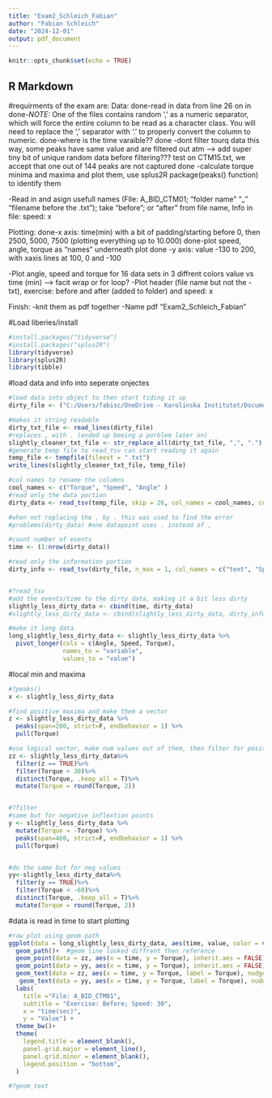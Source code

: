 ```yaml
---
title: "Exam2_Schleich_Fabian"
author: "Fabian Schleich"
date: "2024-12-01"
output: pdf_document
---
```


```r
knitr::opts_chunk$set(echo = TRUE)
```
## R Markdown

#requirments of the exam are: 
Data: 
done-read in data from line 26 on in 
done-*NOTE:* One of the files contains random ',' as a numeric separator, which will force the entire column to be read as a character class. You will need to replace the ',' separator with '.' to properly convert the column to numeric.
done-where is the time varaible??
done -dont filter tourq data this way, some peaks have same value and are filtered out atm --> add super tiny bit of unique random data before filtering??? test on CTM15.txt, we accept that one out of 144 peaks are not captured
done -calculate torque minima and maxima and plot them, use splus2R package(peaks() function) to identify them

-Read in and asign usefull names (FIle: A_BID_CTM01; "folder name" "_" "filename before the .txt"); take "before"; or "after" from file name, Info in file: speed: x

Plotting:
done-x axis: time(min) with a bit of padding/starting before 0, then 2500, 5000, 7500 (plotting everything up to 10.000)
done-plot speed, angle, torque as "names" underneath plot
done -y axis: value -130 to 200, with xaxis lines at 100, 0 and -100


-Plot angle, speed and torque for 16 data sets in 3 diffrent colors value vs time (min) --> facit wrap or for loop?
-Plot header (file name but not the -txt), exercise: before and after (added to folder) and speed: x

Finish:
-knit them as pdf together
-Name pdf "Exam2_Schleich_Fabian"



#Load liberies/install
```r
#install.packages("tidyverse")
#install.packages("splus2R")
library(tidyverse)
library(splus2R)
library(tibble)

```



#load data and info into seperate onjectes
```r
#load data into object to then start tiding it up
dirty_file <- ("C:/Users/fabisc/OneDrive - Karolinska Institutet/Documents/Courses/Intermediate R/Schleich_R_project_asigment/Day8and9_Exam2/data/A_R2/CTM02.txt")

#makes it string readable
dirty_txt_file <- read_lines(dirty_file)
#replaces , with . (ended up beeing a porblem later on)
slightly_cleaner_txt_file <- str_replace_all(dirty_txt_file, ",", ".")
#generate temp file to read_tsv can start reading it again
temp_file <- tempfile(fileext = ".txt")
write_lines(slightly_cleaner_txt_file, temp_file)

#col names to rename the columns
cool_names <- c("Torque", "Speed", "Angle" )
#read only the data portion 
dirty_data <- read_tsv(temp_file, skip = 26, col_names = cool_names, col_types = cols(angle = col_double(), speed = col_double(), torque = col_double()))

#when not replacing the , by . this was used to find the error
#problems(dirty_data) #one datapoint uses . instead of , 

#count number of events
time <- (1:nrow(dirty_data))

#read only the information portion
dirty_info <- read_tsv(dirty_file, n_max = 1, col_names = c("text", "Speed"), skip =1) ##supposed to use speed column as part of title


#?read_tsv
#add the events/time to the dirty data, making it a bit less dirty
slightly_less_dirty_data <- cbind(time, dirty_data)
#slightly_less_dirty_data <- cbind(slightly_less_dirty_data, dirty_info)

#make it long data
long_slightly_less_dirty_data <- slightly_less_dirty_data %>%
  pivot_longer(cols = c(Angle, Speed, Torque), 
               names_to = "variable", 
               values_to = "value")
```

#local min and maxima
```r
#?peaks()
x <- slightly_less_dirty_data

#find positive maxima and make them a vector
z <- slightly_less_dirty_data %>%
  peaks(span=200, strict=F, endbehavior = 1) %>%
  pull(Torque)

#use logical vector, make num values out of them, then filter for positive values and round them
zz <- slightly_less_dirty_data%>%
  filter(z == TRUE)%>%
  filter(Torque > 30)%>%
  distinct(Torque, .keep_all = T)%>%
  mutate(Torque = round(Torque, 2))


#?filter
#same but for negative inflextion points
y <- slightly_less_dirty_data %>%
  mutate(Torque = -Torque) %>%
  peaks(span=460, strict=F, endbehavior = 1) %>%
  pull(Torque)


#do the same but for neg values
yy<-slightly_less_dirty_data%>%
  filter(y == TRUE)%>%
  filter(Torque < -60)%>%
  distinct(Torque, .keep_all = T)%>%
  mutate(Torque = round(Torque, 2))


```


#data is read in time to start plotting
```r
#raw plot using geom path 
ggplot(data = long_slightly_less_dirty_data, aes(time, value, color = variable))+
  geom_path()+  #geom line looked diffrent then reference
  geom_point(data = zz, aes(x = time, y = Torque), inherit.aes = FALSE)+
  geom_point(data = yy, aes(x = time, y = Torque), inherit.aes = FALSE)+
  geom_text(data = zz, aes(x = time, y = Torque, label = Torque), nudge_y  = 15, size = 3, inherit.aes = FALSE)+
   geom_text(data = yy, aes(x = time, y = Torque, label = Torque), nudge_y  = -15, size = 3, inherit.aes = FALSE)+
  labs(
    title ="File: A_BID_CTM01", 
    subtitle = "Exercise: Before; Speed: 30",
    x = "time(sec)",
    y = "Value") +
  theme_bw()+
  theme(
    legend.title = element_blank(), 
    panel.grid.major = element_line(),
    panel.grid.minor = element_blank(),
    legend.position = "bottom",
  )

#?geom_text
```

